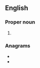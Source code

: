 {{also|Naia|naia}}
==English==

===Proper noun===
{{en-proper noun}}

# {{lb|en|US}} {{initialism of|{{w|National Association of Intercollegiate Athletics}}|lang=en}}

===Anagrams===
* {{l|en|IANA}}
* {{l|en|naai}}